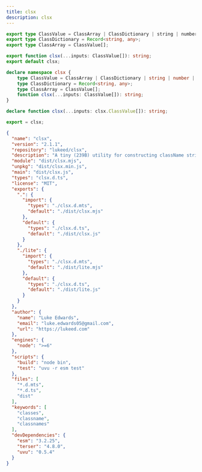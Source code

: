 ```yaml
---
title: clsx
description: clsx
---
```



```ts title="clsx.d.mts"
export type ClassValue = ClassArray | ClassDictionary | string | number | bigint | null | boolean | undefined;
export type ClassDictionary = Record<string, any>;
export type ClassArray = ClassValue[];

export function clsx(...inputs: ClassValue[]): string;
export default clsx;
```

```ts title="clsx.d.ts"
declare namespace clsx {
	type ClassValue = ClassArray | ClassDictionary | string | number | bigint | null | boolean | undefined;
	type ClassDictionary = Record<string, any>;
	type ClassArray = ClassValue[];
	function clsx(...inputs: ClassValue[]): string;
}

declare function clsx(...inputs: clsx.ClassValue[]): string;

export = clsx;
```

```json title="package.json"
{
  "name": "clsx",
  "version": "2.1.1",
  "repository": "lukeed/clsx",
  "description": "A tiny (239B) utility for constructing className strings conditionally.",
  "module": "dist/clsx.mjs",
  "unpkg": "dist/clsx.min.js",
  "main": "dist/clsx.js",
  "types": "clsx.d.ts",
  "license": "MIT",
  "exports": {
    ".": {
      "import": {
        "types": "./clsx.d.mts",
        "default": "./dist/clsx.mjs"
      },
      "default": {
        "types": "./clsx.d.ts",
        "default": "./dist/clsx.js"
      }
    },
    "./lite": {
      "import": {
        "types": "./clsx.d.mts",
        "default": "./dist/lite.mjs"
      },
      "default": {
        "types": "./clsx.d.ts",
        "default": "./dist/lite.js"
      }
    }
  },
  "author": {
    "name": "Luke Edwards",
    "email": "luke.edwards05@gmail.com",
    "url": "https://lukeed.com"
  },
  "engines": {
    "node": ">=6"
  },
  "scripts": {
    "build": "node bin",
    "test": "uvu -r esm test"
  },
  "files": [
    "*.d.mts",
    "*.d.ts",
    "dist"
  ],
  "keywords": [
    "classes",
    "classname",
    "classnames"
  ],
  "devDependencies": {
    "esm": "3.2.25",
    "terser": "4.8.0",
    "uvu": "0.5.4"
  }
}

```